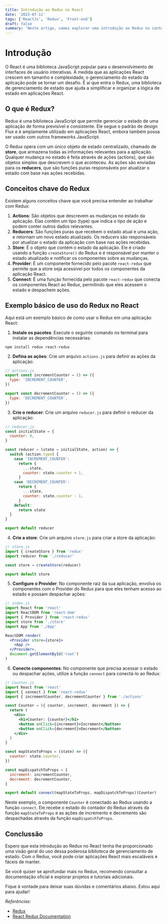```yaml
---
title: Introdução ao Redux no React
date: '2023-07-11'
tags: ['ReactJs', 'Redux', 'Front-end']
draft: false
summary: 'Neste artigo, vamos explorar uma introdução ao Redux no contexto do desenvolvimento React.'
---
```


# Introdução

O React é uma biblioteca JavaScript popular para o desenvolvimento de interfaces de usuário interativas. À medida que as aplicações React crescem em tamanho e complexidade, o gerenciamento do estado da aplicação pode se tornar um desafio. É aí que entra o Redux, uma biblioteca de gerenciamento de estado que ajuda a simplificar e organizar a lógica de estado em aplicações React.

## O que é Redux?

Redux é uma biblioteca JavaScript que permite gerenciar o estado de uma aplicação de forma previsível e consistente. Ele segue o padrão de design Flux e é amplamente utilizado em aplicações React, embora também possa ser usado com outros frameworks JavaScript.

O Redux opera com um único objeto de estado centralizado, chamado de **store**, que armazena todas as informações relevantes para a aplicação. Qualquer mudança no estado é feita através de ações (actions), que são objetos simples que descrevem o que aconteceu. As ações são enviadas para os **reducers**, que são funções puras responsáveis por atualizar o estado com base nas ações recebidas.

## Conceitos chave do Redux

Existem alguns conceitos chave que você precisa entender ao trabalhar com Redux:

1. **Actions**: São objetos que descrevem as mudanças no estado da aplicação. Elas contêm um tipo (type) que indica o tipo de ação e podem conter outros dados relevantes.
2. **Reducers**: São funções puras que recebem o estado atual e uma ação, e retornam um novo estado atualizado. Os reducers são responsáveis por atualizar o estado da aplicação com base nas ações recebidas.
3. **Store**: É o objeto que contém o estado da aplicação. Ele é criado usando a função `createStore()` do Redux e é responsável por manter o estado atualizado e notificar os componentes sobre as mudanças.
4. **Provider**: É um componente fornecido pelo pacote `react-redux` que permite que a store seja acessível por todos os componentes da aplicação React.
5. **Connect**: É uma função fornecida pelo pacote `react-redux` que conecta os componentes React ao Redux, permitindo que eles acessem o estado e despachem ações.

## Exemplo básico de uso do Redux no React

Aqui está um exemplo básico de como usar o Redux em uma aplicação React:

1. **Instale os pacotes**: Execute o seguinte comando no terminal para instalar as dependências necessárias:

```shell
npm install redux react-redux
```

2. **Defina as ações**: Crie um arquivo `actions.js` para definir as ações da aplicação:

```jsx
// actions.js
export const incrementCounter = () => ({
  type: 'INCREMENT_COUNTER',
})

export const decrementCounter = () => ({
  type: 'DECREMENT_COUNTER',
})
```

3. **Crie o reducer**: Crie um arquivo `reducer.js` para definir o reducer da aplicação:

```jsx
// reducer.js
const initialState = {
  counter: 0,
}

const reducer = (state = initialState, action) => {
  switch (action.type) {
    case 'INCREMENT_COUNTER':
      return {
        ...state,
        counter: state.counter + 1,
      }
    case 'DECREMENT_COUNTER':
      return {
        ...state,
        counter: state.counter - 1,
      }
    default:
      return state
  }
}

export default reducer
```

4. **Crie a store**: Crie um arquivo `store.js` para criar a store da aplicação:

```jsx
// store.js
import { createStore } from 'redux'
import reducer from './reducer'

const store = createStore(reducer)

export default store
```

5. **Configure o Provider**: No componente raiz da sua aplicação, envolva os componentes com o Provider do Redux para que eles tenham acesso ao estado e possam despachar ações:

```jsx
// index.js
import React from 'react'
import ReactDOM from 'react-dom'
import { Provider } from 'react-redux'
import store from './store'
import App from './App'

ReactDOM.render(
  <Provider store={store}>
    <App />
  </Provider>,
  document.getElementById('root')
)
```

6. **Conecte componentes**: No componente que precisa acessar o estado ou despachar ações, utilize a função `connect` para conectá-lo ao Redux:

```jsx
// Counter.js
import React from 'react'
import { connect } from 'react-redux'
import { incrementCounter, decrementCounter } from './actions'

const Counter = ({ counter, increment, decrement }) => {
  return (
    <div>
      <h1>Counter: {counter}</h1>
      <button onClick={increment}>Increment</button>
      <button onClick={decrement}>Decrement</button>
    </div>
  )
}

const mapStateToProps = (state) => ({
  counter: state.counter,
})

const mapDispatchToProps = {
  increment: incrementCounter,
  decrement: decrementCounter,
}

export default connect(mapStateToProps, mapDispatchToProps)(Counter)
```

Neste exemplo, o componente `Counter` é conectado ao Redux usando a função `connect`. Ele recebe o estado do contador do Redux através da função `mapStateToProps` e as ações de incremento e decremento são despachadas através da função `mapDispatchToProps`.

## Conclussão

Espero que esta introdução ao Redux no React tenha lhe proporcionado uma visão geral do uso dessa poderosa biblioteca de gerenciamento de estado. Com o Redux, você pode criar aplicações React mais escaláveis e fáceis de manter.

Se você quiser se aprofundar mais no Redux, recomendo consultar a documentação oficial e explorar projetos e tutoriais adicionais.

Fique à vontade para deixar suas dúvidas e comentários abaixo. Estou aqui para ajudar!

_Referências:_

- [Redux](https://redux.js.org/)
- [React Redux Documentation](https://react-redux.js.org/introduction/getting-started)
